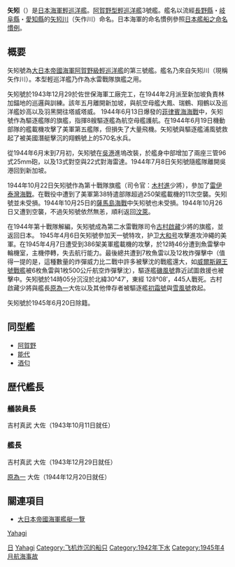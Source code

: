 {{軍艦模板
|名稱= {{lang|ja|矢矧}} [[File:Naval_Ensign_of_Japan.svg|30px]]<br /><small>{{lang|ja|やはぎ}}</small>
|名稱2= 
|圖片= [[File:Japanese_light_cruiser_Yahagi_underway_off_Sasebo,_Japan,_in_December_1943.jpg|300px]]
|照片說明= 
|圖片2= 
|照片說明2= 
|艦種= 輕巡洋艦
|艦級= 阿賀野型（三號艦）
|製造= 佐世保海軍工廠
|下訂= 1939年（{{lang|ja|マル4}}計劃）
|動工= |1941年11月11日
|下水= 1942年10月25日
|服役= 1943年12月29日
|退役= 
|結局= 1945年4月7日被擊沉
|除籍= 1945年6月20日
|基準= 6,652噸
|滿載= 7,710噸
|長度= 174.5米
|闊度= 15.2米
|吃水= 5.63米
|極速= 35節
|引擎= 艦本式{{lang|ja|ロ}}號鍋爐6座<br />艦本式蒸氣渦輪引擎（4座4軸推進）
|出力= 100,000匹
|續航= 6,000浬（18節）
|乘員= 730人
|裝甲= 舷側60毫米<br />甲板20毫米
|艦載機= 水上偵察機2架，彈射器1座
|裝備= 50口徑15.2厘米連裝砲3座<br />[[六〇口徑九八式八厘高角砲|65口徑7.6厘米連裝高角砲]]2座<br />25毫米3連裝機槍2座<br />61厘米四連裝[[魚雷發射管|魚雷發射管]]2座
}}
{{japanese|japanese=矢矧|kana=やはぎ|romaji=Yahagi}}
'''矢矧'''（'''{{lang|ja|やはぎ}}'''）是[[大日本帝國海軍|日本海軍]][[輕巡洋艦|輕巡洋艦]]。[[阿賀野型輕巡洋艦|阿賀野型輕巡洋艦]]3號艦。艦名以流經[[長野縣|長野縣]]・[[岐阜縣|岐阜縣]]・[[愛知縣|愛知縣]]的[[矢作川|矢矧川]]（矢作川）命名。日本海軍的命名慣例參照[[日本船舶艦艇命名慣例|日本艦船之命名慣例]]。

==概要==
矢矧號為[[大日本帝國海軍|大日本帝國海軍]][[阿賀野級輕巡洋艦|阿賀野級輕巡洋艦]]的第三號艦。艦名乃來自矢矧川（現稱矢作川）。本型輕巡洋艦乃作為水雷戰隊旗艦之用。

矢矧號於1943年12月29於佐世保海軍工廠完工，在1944年2月派至新加坡負責林加錨地的巡邏與訓練。該年五月離開新加坡，與航空母艦大鳳、瑞鶴、翔鶴以及巡洋艦妙高以及羽黑開往塔威塔威。
1944年6月13日爆發的[[菲律賓海海戰|菲律賓海海戰]]中，矢矧號作為驅逐艦隊的旗艦，指揮8艘驅逐艦為航空母艦護航。在1944年6月19日機動部隊的艦載機攻擊了美軍第五艦隊，但損失了大量飛機。矢矧號與驅逐艦浦風號救起了被美國潛艇擊沉的翔鶴號上的570名水兵。

從1944年6月末到7月初，矢矧號在[[吳市|吳港]]進塢改裝，於艦身中部增加了兩座三管96式25mm砲，以及13式對空與22式對海雷達。1944年7月8日矢矧號隨艦隊離開吳港回到新加坡。

1944年10月22日矢矧號作為第十戰隊旗艦（司令官：[[木村進|木村進]]少將），參加了[[雷伊泰灣海戰|雷伊泰灣海戰]]。在戰役中遭到了美軍第38特遣部隊超過250架艦載機的11次空襲。矢矧號並未受損。1944年10月25日的[[薩馬島海戰|薩馬島海戰]]中矢矧號也未受損。1944年10月26日又遭到空襲，不過矢矧號依然無恙，順利返回[[汶萊|汶萊]]。

在1944年第十戰隊解編，矢矧號成為第二水雷戰隊司令[[古村啟藏|古村啟藏]]少將的旗艦，並返回日本。
1945年4月6日矢矧號參加天一號特攻，护卫[[大和号|大和号]]攻擊進攻沖繩的美軍。在1945年4月7日遭受到386架美軍艦載機的攻擊，於12時46分遭到魚雷擊中輪機室，主機停轉，失去航行能力。最後總共遭到7枚魚雷以及12枚炸彈擊中（值得一提的是，這種數量的炸彈威力比二戰中許多被擊沈的戰艦還大，如[[威爾斯親王號戰艦|威爾斯親王號戰艦]]被6枚魚雷與1枚500公斤航空炸彈擊沈），驅逐艦[[磯風|磯風號]]靠近試圖救援也被擊中。矢矧號於14時05分沉沒於北緯30°47′，東經 128°08′，445人戰死。古村啟藏少將與艦長[[原為一|原為一]]大佐以及其他倖存者被驅逐艦[[初霜號|初霜號]]與[[雪風號|雪風號]]救起。 

矢矧號於1945年6月20日除籍。

==同型艦==
*[[阿贺野号轻巡洋舰|阿賀野]]
*[[能代号轻巡洋舰|能代]] 
*[[酒匂号轻巡洋舰|酒匂]]

==歴代艦長==

===艤装員長===
吉村真武 大佐（1943年10月11日就任） 

===艦長===
吉村真武 大佐（1943年12月29日就任） 

[[原為一|原為一]] 大佐（1944年12月20日就任）

== 關連項目 ==
* [[大日本帝國海軍艦艇一覽|大日本帝國海軍艦艇一覽]]

{{日本輕巡洋艦}}

[[category:日本海军巡洋舰|Yahagi]]
[[Category:輕巡洋艦|日]]
[[Category:二战日本巡洋舰|Yahagi]]
[[Category:飞机炸沉的船只|Category:飞机炸沉的船只]]
[[Category:1942年下水|Category:1942年下水]]
[[Category:1945年4月航海事故|Category:1945年4月航海事故]]